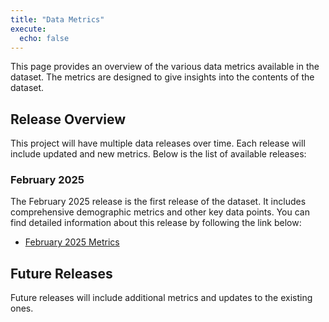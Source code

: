 ```yaml
---
title: "Data Metrics"
execute:
  echo: false
---
```


This page provides an overview of the various data metrics available in the dataset. The metrics are designed to give insights into the contents of the dataset.

## Release Overview

This project will have multiple data releases over time. Each release will include updated and new metrics. Below is the list of available releases:

### February 2025

The February 2025 release is the first release of the dataset. It includes comprehensive demographic metrics and other key data points. You can find detailed information about this release by following the link below:

- [February 2025 Metrics](feb_2025/demographic.qmd)

## Future Releases

Future releases will include additional metrics and updates to the existing ones.
